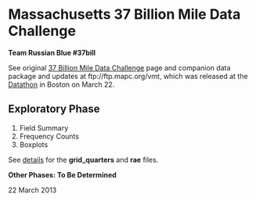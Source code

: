 Massachusetts 37 Billion Mile Data Challenge
============================================

**Team Russian Blue #37bill**

See original [37 Billion Mile Data Challenge](http://www.37billionmilechallenge.org/) page and companion data package and updates at ftp://ftp.mapc.org/vmt, which was released at the [Datathon](http://www.37billionmilechallenge.org/#datathon) in Boston on March 22.

Exploratory Phase
-----------------

1. Field Summary
2. Frequency Counts
3. Boxplots

See [details](exploratory/) for the **grid_quarters** and **rae** files.

**Other Phases: To Be Determined**


22 March 2013